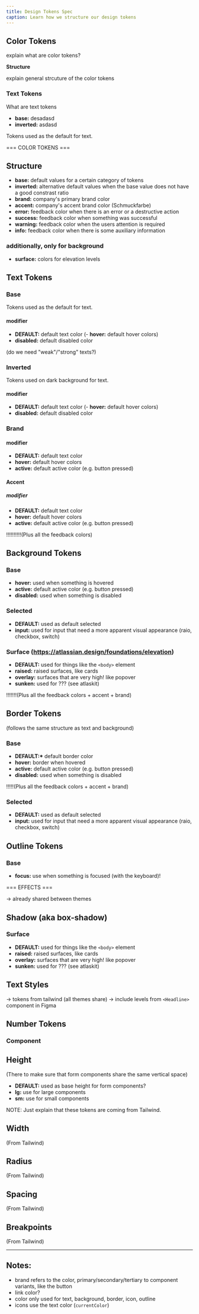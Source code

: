 ```yaml
---
title: Design Tokens Spec
caption: Learn how we structure our design tokens
---
```


## Color Tokens

explain what are color tokens?

**Structure**

explain general strcuture of the color tokens

### Text Tokens

What are text tokens

- **base:** desadasd
- **inverted:** asdasd

Tokens used as the default for text.

=== COLOR TOKENS ===

## Structure

- **base:** default values for a certain category of tokens
- **inverted:** alternative default values when the base value does not have a good constrast ratio
- **brand:** company's primary brand color
- **accent:** company's accent brand color (Schmuckfarbe)
- **error:** feedback color when there is an error or a destructive action
- **success:** feedback color when something was successful
- **warning:** feedback color when the users attention is required
- **info:** feedback color when there is some auxiliary information

### additionally, only for background

- **surface:** colors for elevation levels

## Text Tokens

### Base

Tokens used as the default for text.

#### modifier

- **DEFAULT:** default text color
  (- **hover:** default hover colors)
- **disabled:** default disabled color

(do we need "weak"/"strong" texts?)

### Inverted

Tokens used on dark background for text.

#### modifier

- **DEFAULT:** default text color
  (- **hover:** default hover colors)
- **disabled:** default disabled color

### Brand

#### modifier

- **DEFAULT:** default text color
- **hover:** default hover colors
- **active:** default active color (e.g. button pressed)

#### Accent

##### modifier

- **DEFAULT:** default text color
- **hover:** default hover colors
- **active:** default active color (e.g. button pressed)

!!!!!!!!!!(Plus all the feedback colors)

## Background Tokens

### Base

- **hover:** used when something is hovered
- **active:** default active color (e.g. button pressed)
- **disabled:** used when something is disabled

### Selected

- **DEFAULT:** used as default selected
- **input:** used for input that need a more apparent visual appearance (raio, checkbox, switch)

### Surface (https://atlassian.design/foundations/elevation)

- **DEFAULT:** used for things like the `<body>` element
- **raised:** raised surfaces, like cards
- **overlay:** surfaces that are very high! like popover
- **sunken:** used for ??? (see atlaskit)

!!!!!!!(Plus all the feedback colors + accent + brand)

## Border Tokens

(follows the same structure as text and background)

### Base

- **DEFAULT:\*** default border color
- **hover:** border when hovered
- **active:** default active color (e.g. button pressed)
- **disabled:** used when something is disabled

!!!!!(Plus all the feedback colors + accent + brand)

### Selected

- **DEFAULT:** used as default selected
- **input:** used for input that need a more apparent visual appearance (raio, checkbox, switch)

## Outline Tokens

### Base

- **focus:** use when something is focused (with the keyboard)!

=== EFFECTS ===

-> already shared between themes

## Shadow (aka box-shadow)

### Surface

- **DEFAULT:** used for things like the `<body>` element
- **raised:** raised surfaces, like cards
- **overlay:** surfaces that are very high! like popover
- **sunken:** used for ??? (see atlaskit)

## Text Styles

-> tokens from tailwind (all themes share)
-> include levels from `<Headline>` component in Figma

## Number Tokens

### Component

## Height

(There to make sure that form components share the same vertical space)

- **DEFAULT:** used as base height for form components?
- **lg:** use for large components
- **sm:** use for small components

NOTE: Just explain that these tokens are coming from Tailwind.

## Width

(From Tailwind)

## Radius

(From Tailwind)

## Spacing

(From Tailwind)

## Breakpoints

(From Tailwind)

---

## Notes:

- brand refers to the color, primary/secondary/tertiary to component variants, like the button
- link color?
- color only used for text, background, border, icon, outline
- icons use the text color (`currentColor`)
